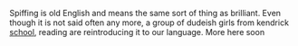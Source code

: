Spiffing is old English and means the same sort of thing as brilliant. Even though it is not said often any more, a group of dudeish girls from kendrick [[school]], reading are reintroducing it to our language. More here soon